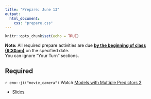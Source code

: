 ```yaml
---
title: "Prepare: June 13"
output: 
  html_document:
    css: "prepare.css"
---
```


```r
knitr::opts_chunk$set(echo = TRUE)
```

**Note:** All required prepare activities are due **<u>by the beginning of class (9:30am)</u>** on the specified date.
<br>
You can ignore "Your Turn" sections. 

## Required 

`r emo::ji("movie_camera")` Watch [Models with Multiple Predictors 2](https://www.youtube.com/watch?v=nJAYRnLPb10)

- [Slides](https://rstudio-education.github.io/datascience-box/course-materials/slides/u4-d05-more-model-multiple-predictors/u4-d05-more-model-multiple-predictors.html#1) 

